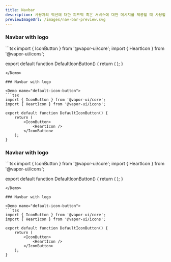 ```yaml
---
title: Navbar
description: 사용자의 액션에 대한 피드백 혹은 서비스에 대한 메시지를 제공할 때 사용할 수 있습니다.  상황에 따라 컬러와 좌측 아이콘, 닫기 버튼을 적절히 사용합니다.
previewImageUrl: /images/nav-bar-preview.svg
---
```


### Navbar with logo

<Demo name="default-icon-button">
```tsx
import { IconButton } from '@vapor-ui/core';
import { HeartIcon } from '@vapor-ui/icons';

export default function DefaultIconButton() {
    return (
        <IconButton>
            <HeartIcon />
        </IconButton>
    );
}
```
</Demo>

### Navbar with logo

<Demo name="default-icon-button">
```tsx
import { IconButton } from '@vapor-ui/core';
import { HeartIcon } from '@vapor-ui/icons';

export default function DefaultIconButton() {
    return (
        <IconButton>
            <HeartIcon />
        </IconButton>
    );
}
```
</Demo>

### Navbar with logo

<Demo name="default-icon-button">
```tsx
import { IconButton } from '@vapor-ui/core';
import { HeartIcon } from '@vapor-ui/icons';

export default function DefaultIconButton() {
    return (
        <IconButton>
            <HeartIcon />
        </IconButton>
    );
}
```
</Demo>

### Navbar with logo

<Demo name="default-icon-button">
```tsx
import { IconButton } from '@vapor-ui/core';
import { HeartIcon } from '@vapor-ui/icons';

export default function DefaultIconButton() {
    return (
        <IconButton>
            <HeartIcon />
        </IconButton>
    );
}
```
</Demo>

